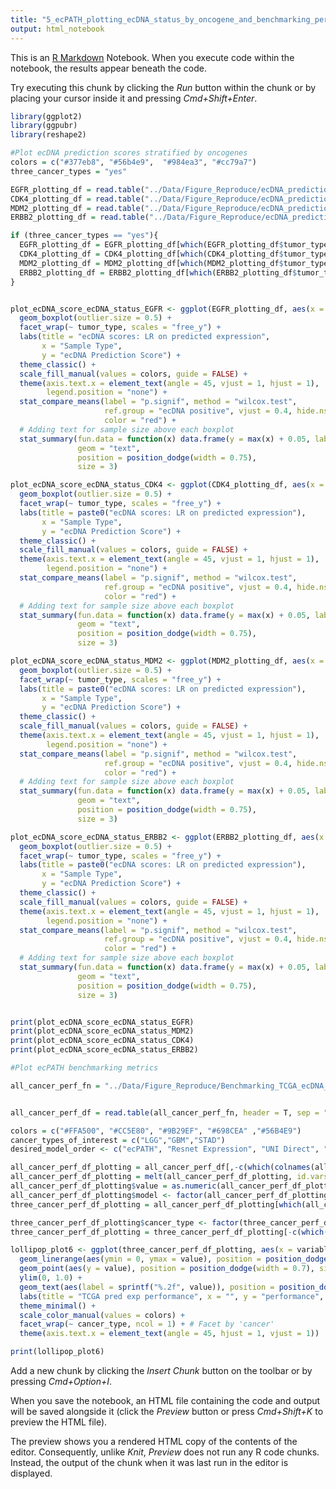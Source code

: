 ```yaml
---
title: "5_ecPATH_plotting_ecDNA_status_by_oncogene_and_benchmarking_performance.Rmd"
output: html_notebook
---
```


This is an [R Markdown](http://rmarkdown.rstudio.com) Notebook. When you execute code within the notebook, the results appear beneath the code. 

Try executing this chunk by clicking the *Run* button within the chunk or by placing your cursor inside it and pressing *Cmd+Shift+Enter*. 

```r
library(ggplot2)
library(ggpubr)
library(reshape2)
```

```r
#Plot ecDNA prediction scores stratified by oncogenes
colors = c("#377eb8", "#56b4e9",  "#984ea3", "#cc79a7")
three_cancer_types = "yes"

EGFR_plotting_df = read.table("../Data/Figure_Reproduce/ecDNA_predictions_by_EGFR_status.txt", header = T, sep = "\t")
CDK4_plotting_df = read.table("../Data/Figure_Reproduce/ecDNA_predictions_by_CDK4_status.txt", header = T, sep = "\t")
MDM2_plotting_df = read.table("../Data/Figure_Reproduce/ecDNA_predictions_by_MDM2_status.txt", header = T, sep = "\t")
ERBB2_plotting_df = read.table("../Data/Figure_Reproduce/ecDNA_predictions_by_ERBB2_status.txt", header = T, sep = "\t")

if (three_cancer_types == "yes"){
  EGFR_plotting_df = EGFR_plotting_df[which(EGFR_plotting_df$tumor_type %in% c("LGG","GBM","STAD")),]
  CDK4_plotting_df = CDK4_plotting_df[which(CDK4_plotting_df$tumor_type %in% c("LGG","GBM","STAD")),]
  MDM2_plotting_df = MDM2_plotting_df[which(MDM2_plotting_df$tumor_type %in% c("LGG","GBM","STAD")),]
  ERBB2_plotting_df = ERBB2_plotting_df[which(ERBB2_plotting_df$tumor_type %in% c("LGG","GBM","STAD")),]
}


plot_ecDNA_score_ecDNA_status_EGFR <- ggplot(EGFR_plotting_df, aes(x = category, y = probability_output, fill = category)) +
  geom_boxplot(outlier.size = 0.5) +
  facet_wrap(~ tumor_type, scales = "free_y") +
  labs(title = "ecDNA scores: LR on predicted expression",
       x = "Sample Type",
       y = "ecDNA Prediction Score") +
  theme_classic() +
  scale_fill_manual(values = colors, guide = FALSE) +
  theme(axis.text.x = element_text(angle = 45, vjust = 1, hjust = 1),
        legend.position = "none") +
  stat_compare_means(label = "p.signif", method = "wilcox.test", 
                     ref.group = "ecDNA positive", vjust = 0.4, hide.ns = TRUE,
                     color = "red") +
  # Adding text for sample size above each boxplot
  stat_summary(fun.data = function(x) data.frame(y = max(x) + 0.05, label = paste0("n = ", length(x))),
               geom = "text", 
               position = position_dodge(width = 0.75),
               size = 3)

plot_ecDNA_score_ecDNA_status_CDK4 <- ggplot(CDK4_plotting_df, aes(x = category, y = probability_output, fill = category)) +
  geom_boxplot(outlier.size = 0.5) +
  facet_wrap(~ tumor_type, scales = "free_y") +
  labs(title = paste0("ecDNA scores: LR on predicted expression"),
       x = "Sample Type",
       y = "ecDNA Prediction Score") +
  theme_classic() +
  scale_fill_manual(values = colors, guide = FALSE) +
  theme(axis.text.x = element_text(angle = 45, vjust = 1, hjust = 1),
        legend.position = "none") +
  stat_compare_means(label = "p.signif", method = "wilcox.test", 
                     ref.group = "ecDNA positive", vjust = 0.4, hide.ns = T,
                     color = "red") +
  # Adding text for sample size above each boxplot
  stat_summary(fun.data = function(x) data.frame(y = max(x) + 0.05, label = paste0("n = ", length(x))),
               geom = "text", 
               position = position_dodge(width = 0.75),
               size = 3)

plot_ecDNA_score_ecDNA_status_MDM2 <- ggplot(MDM2_plotting_df, aes(x = category, y = probability_output, fill = category)) +
  geom_boxplot(outlier.size = 0.5) +
  facet_wrap(~ tumor_type, scales = "free_y") +
  labs(title = paste0("ecDNA scores: LR on predicted expression"),
       x = "Sample Type",
       y = "ecDNA Prediction Score") +
  theme_classic() +
  scale_fill_manual(values = colors, guide = FALSE) +
  theme(axis.text.x = element_text(angle = 45, vjust = 1, hjust = 1),
        legend.position = "none") +
  stat_compare_means(label = "p.signif", method = "wilcox.test", 
                     ref.group = "ecDNA positive", vjust = 0.4, hide.ns = T,
                     color = "red") +
  # Adding text for sample size above each boxplot
  stat_summary(fun.data = function(x) data.frame(y = max(x) + 0.05, label = paste0("n = ", length(x))),
               geom = "text", 
               position = position_dodge(width = 0.75),
               size = 3)

plot_ecDNA_score_ecDNA_status_ERBB2 <- ggplot(ERBB2_plotting_df, aes(x = category, y = probability_output, fill = category)) +
  geom_boxplot(outlier.size = 0.5) +
  facet_wrap(~ tumor_type, scales = "free_y") +
  labs(title = paste0("ecDNA scores: LR on predicted expression"),
       x = "Sample Type",
       y = "ecDNA Prediction Score") +
  theme_classic() +
  scale_fill_manual(values = colors, guide = FALSE) +
  theme(axis.text.x = element_text(angle = 45, vjust = 1, hjust = 1),
        legend.position = "none") +
  stat_compare_means(label = "p.signif", method = "wilcox.test", 
                     ref.group = "ecDNA positive", vjust = 0.4, hide.ns = T,
                     color = "red") +
  # Adding text for sample size above each boxplot
  stat_summary(fun.data = function(x) data.frame(y = max(x) + 0.05, label = paste0("n = ", length(x))),
               geom = "text", 
               position = position_dodge(width = 0.75),
               size = 3)


print(plot_ecDNA_score_ecDNA_status_EGFR)
print(plot_ecDNA_score_ecDNA_status_MDM2)
print(plot_ecDNA_score_ecDNA_status_CDK4)
print(plot_ecDNA_score_ecDNA_status_ERBB2)

```


```r
#Plot ecPATH benchmarking metrics

all_cancer_perf_fn = "../Data/Figure_Reproduce/Benchmarking_TCGA_ecDNA_predictions_by_model_all_performance_metrics.txt"


all_cancer_perf_df = read.table(all_cancer_perf_fn, header = T, sep = "\t")

colors = c("#FFA500", "#CC5E80", "#9B29EF", "#698CEA" ,"#56B4E9")
cancer_types_of_interest = c("LGG","GBM","STAD")
desired_model_order <- c("ecPATH", "Resnet Expression", "UNI Direct", "Resnet Direct")

all_cancer_perf_df_plotting = all_cancer_perf_df[,-c(which(colnames(all_cancer_perf_df) == "optimal_threshold"))]
all_cancer_perf_df_plotting = melt(all_cancer_perf_df_plotting, id.vars = c("model","cancer_type"))
all_cancer_perf_df_plotting$value = as.numeric(all_cancer_perf_df_plotting$value)
all_cancer_perf_df_plotting$model <- factor(all_cancer_perf_df_plotting$model, levels = desired_model_order)
three_cancer_perf_df_plotting = all_cancer_perf_df_plotting[which(all_cancer_perf_df_plotting$cancer_type %in% cancer_types_of_interest),]

three_cancer_perf_df_plotting$cancer_type <- factor(three_cancer_perf_df_plotting$cancer_type, levels = c("LGG","GBM","STAD"))
three_cancer_perf_df_plotting = three_cancer_perf_df_plotting[-c(which(three_cancer_perf_df_plotting$variable %in% c("baseline_auprc","sensitivity"))),]

lollipop_plot6 <- ggplot(three_cancer_perf_df_plotting, aes(x = variable, y = value, color = model)) +
  geom_linerange(aes(ymin = 0, ymax = value), position = position_dodge(width = 0.7), size = 1) +
  geom_point(aes(y = value), position = position_dodge(width = 0.7), size = 3) +
  ylim(0, 1.0) +
  geom_text(aes(label = sprintf("%.2f", value)), position = position_dodge(width = 0.7), vjust = 0, angle = 90, hjust = -0.2, show_guide=F) +
  labs(title = "TCGA pred exp performance", x = "", y = "performance", color = "model") +
  theme_minimal() +
  scale_color_manual(values = colors) +
  facet_wrap(~ cancer_type, ncol = 1) + # Facet by 'cancer'
  theme(axis.text.x = element_text(angle = 45, hjust = 1, vjust = 1))

print(lollipop_plot6)
```

Add a new chunk by clicking the *Insert Chunk* button on the toolbar or by pressing *Cmd+Option+I*.

When you save the notebook, an HTML file containing the code and output will be saved alongside it (click the *Preview* button or press *Cmd+Shift+K* to preview the HTML file). 

The preview shows you a rendered HTML copy of the contents of the editor. Consequently, unlike *Knit*, *Preview* does not run any R code chunks. Instead, the output of the chunk when it was last run in the editor is displayed.

